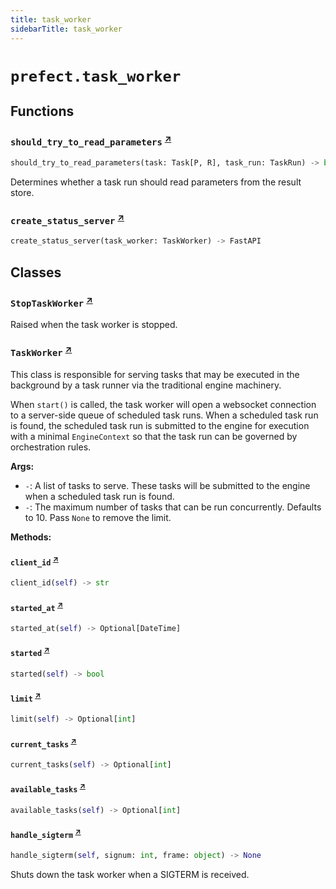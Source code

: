 ```yaml
---
title: task_worker
sidebarTitle: task_worker
---
```


# `prefect.task_worker`

## Functions

### `should_try_to_read_parameters` <sup><a href="https://github.com/PrefectHQ/prefect/blob/main/src/prefect/task_worker.py#L67" target="_blank">↗</a></sup>

```python
should_try_to_read_parameters(task: Task[P, R], task_run: TaskRun) -> bool
```


Determines whether a task run should read parameters from the result store.


### `create_status_server` <sup><a href="https://github.com/PrefectHQ/prefect/blob/main/src/prefect/task_worker.py#L410" target="_blank">↗</a></sup>

```python
create_status_server(task_worker: TaskWorker) -> FastAPI
```

## Classes

### `StopTaskWorker` <sup><a href="https://github.com/PrefectHQ/prefect/blob/main/src/prefect/task_worker.py#L61" target="_blank">↗</a></sup>


Raised when the task worker is stopped.


### `TaskWorker` <sup><a href="https://github.com/PrefectHQ/prefect/blob/main/src/prefect/task_worker.py#L79" target="_blank">↗</a></sup>


This class is responsible for serving tasks that may be executed in the background
by a task runner via the traditional engine machinery.

When `start()` is called, the task worker will open a websocket connection to a
server-side queue of scheduled task runs. When a scheduled task run is found, the
scheduled task run is submitted to the engine for execution with a minimal `EngineContext`
so that the task run can be governed by orchestration rules.

**Args:**
- `-`: A list of tasks to serve. These tasks will be submitted to the engine
when a scheduled task run is found.
- `-`: The maximum number of tasks that can be run concurrently. Defaults to 10.
Pass `None` to remove the limit.


**Methods:**

#### `client_id` <sup><a href="https://github.com/PrefectHQ/prefect/blob/main/src/prefect/task_worker.py#L140" target="_blank">↗</a></sup>

```python
client_id(self) -> str
```

#### `started_at` <sup><a href="https://github.com/PrefectHQ/prefect/blob/main/src/prefect/task_worker.py#L144" target="_blank">↗</a></sup>

```python
started_at(self) -> Optional[DateTime]
```

#### `started` <sup><a href="https://github.com/PrefectHQ/prefect/blob/main/src/prefect/task_worker.py#L148" target="_blank">↗</a></sup>

```python
started(self) -> bool
```

#### `limit` <sup><a href="https://github.com/PrefectHQ/prefect/blob/main/src/prefect/task_worker.py#L152" target="_blank">↗</a></sup>

```python
limit(self) -> Optional[int]
```

#### `current_tasks` <sup><a href="https://github.com/PrefectHQ/prefect/blob/main/src/prefect/task_worker.py#L156" target="_blank">↗</a></sup>

```python
current_tasks(self) -> Optional[int]
```

#### `available_tasks` <sup><a href="https://github.com/PrefectHQ/prefect/blob/main/src/prefect/task_worker.py#L164" target="_blank">↗</a></sup>

```python
available_tasks(self) -> Optional[int]
```

#### `handle_sigterm` <sup><a href="https://github.com/PrefectHQ/prefect/blob/main/src/prefect/task_worker.py#L167" target="_blank">↗</a></sup>

```python
handle_sigterm(self, signum: int, frame: object) -> None
```

Shuts down the task worker when a SIGTERM is received.

